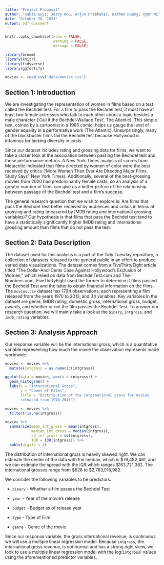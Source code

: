 ```yaml
---
title: "Project Proposal"
author: "Kable Guys: Jerry Hou, Arjun Prabhakar, Nathan Huang, Ryan Mitchell"
date: "October 28, 2021"
output: pdf_document
---
```


```r
knitr::opts_chunk$set(echo = FALSE, 
                      warning = FALSE, 
                      message = FALSE)
```


```r
library(broom)
library(knitr)
library(tidyverse) 
library(ggfortify)
``` 

```r
movies <- read_csv("data/movies.csv")
```

## Section 1: Introduction

We are investigating the representation of women in films based on a test called
the Bechdel test. For a film to pass the Bechdel test, it must have at least two
female actresses who talk to each other about a topic besides a male character 
('Call it the Bechdel-Wallace Test', The Atlantic). This simple test, coined
by a cartoonist in a 1985 comic, helps us gauge the level of gender equality in
a performative work (The Atlantic). Unsurprisingly, many of the blockbuster 
films fail the Bechdel test because Hollywood is infamous for lacking diversity
in casts. 

Since our dataset includes rating and grossing data for films, we want to take
a closer look at the association between passing the Bechdel test and these 
performance metrics. A New York Times analysis of scores from Metacritic indicated
that films directed by women of color were the best received by critics ('More
Women Than Ever Are Directing Major Films, Study Says', New York Times). Additionally,
several of the best-grossing movies from 2020 had predominantly female casts, so
an analysis of a greater number of films can give us a better picture of the
relationship between passage of the Bechdel test and a film's success. 

The general research question that we wish to explore is: Are films that pass
the Bechdel Test better received by audiences and critics in terms of grossing
and rating (measured by IMDB rating and international grossing variables)? Our
hypothesis is that films that pass the Bechdel test tend to have a statistically
significantly higher IMDB rating and international grossing amount than
films that do not pass the test. 

## Section 2: Data Description

The dataset used for this analysis is a part of the Tidy Tuesday repository, a collection of datasets released to the general public in an effort to produce varied data visualizations. The dataset 
comes from a FiveThirtyEight article titled "The Dollar-And-Cents Case Against Hollywood’s Exclusion of Women," which relied on data from BechdelTest.com 
and The-Numbers.com. FiveThirtyEight used the former to determine if films passed 
the Bechdel Test and the latter to obtain financial information on the films. 
The `movies.csv` dataset has 1794 observations, each representing a film released from the years 1970 to 2013, and 34 
variables. Key variables in the dataset are genre, IMDB rating, domestic gross, 
international gross, budget, awards, and whether or not the film passes the 
Bechdel Test. To answer our research question, we will mainly take a look at the `binary`, `intgross`, and `imdb_rating` variables.


## Section 3: Analysis Approach

Our response variable will be the international gross, which is a quantitative variable representing how much the movie the observation represents made worldwide. 

```r
movies <- movies %>% 
  mutate(intgross = as.numeric(intgross))

ggplot(data = movies, aes(x = intgross)) + 
  geom_histogram() +
  labs(x = "International Gross",
       y = "Count of Films",
       title = "Distribution of the international gross for movies
       released from 1970-2013")
```

```r
movies <- movies %>% 
  filter(!is.na(intgross))

movies %>% 
  summarize(mean_int_gross = mean(intgross), 
            median_int_gross = median(intgross), 
            sd_int_gross = sd(intgross), 
            IQR = IQR(intgross)) %>% 
  kable(digits = 3)
```

The distribution of international gross is heavily skewed right. We can estimate the center of the data with the median, which is \$76,482,461, and we can estimate the spread with the IQR which ranges \$163,721,382. The international grosses range from \$828 to \$2,783,918,982.

We consider the following variables to be predictors:

  - `binary` - Whether a film passes the Bechdel Test

  - `year` - Year of the movie's release

  - `budget` - Budget as of release year

  - `type` - Type of Film

  - `genre` - Genre of the movie 

Since our response variable, the gross international revenue, is continuous, we will use a multiple linear regression model. Because `intgross`, the international gross revenue, is not normal and has a strong right skew, we look to use a multiple linear regression model with the log(`intgross`) values using the aforementioned predictor variables. 

